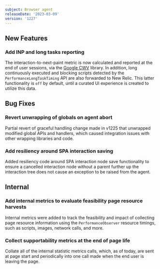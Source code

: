 ```yaml
---
subject: Browser agent
releaseDate: '2023-03-09'
version: '1227'
---
```


## New Features

### Add INP and long tasks reporting

The interaction-to-next-paint metric is now calculated and reported at the end of user sessions, via the [Google CWV](https://github.com/GoogleChrome/web-vitals) library. In addition, long continuously executed and blocking scripts detected by the `PerformanceLongTaskTiming` API are also forwarded to New Relic. This latter functionality is `off` by default, until a curated UI experience is created to utilize this data.

## Bug Fixes

### Revert unwrapping of globals on agent abort

Partial revert of graceful handling change made in v1225 that unwrapped modified global APIs and handlers, which caused integration issues with other wrapping libraries and code.

### Add resiliency around SPA interaction saving

Added resiliency code around SPA interaction node save functionality to ensure a cancelled interaction node without a parent further up the interaction tree does not cause an exception to be raised from the agent.

## Internal

### Add internal metrics to evaluate feasibility page resource harvests

Internal metrics were added to track the feasibility and impact of collecting page resource information using the `PerformanceObserver` resource timings, such as scripts, images, network calls, and more.

### Collect supportability metrics at the end of page life

Collate all of the internal statistic metrics calls, which, as of today, are sent at page start and periodically into one call made when the end user is leaving the page.
